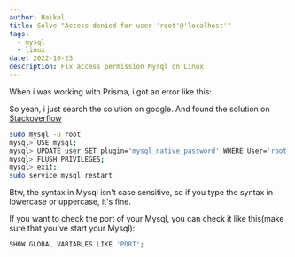 ```yaml
---
author: Haikel
title: Solve "Access denied for user 'root'@'localhost'"
tags:
  - mysql
  - linux
date: 2022-10-23
description: Fix access permission Mysql on Linux
---
```


When i was working with Prisma, i got an error like this:

<LightboxImage
  src="https://ik.imagekit.io/haikelz/blog/access-denied-mysql/access-denied-mysql.png?ik-sdk-version=javascript-1.4.3&updatedAt=1669161184004"
  alt="access denied mysql"
/>

So yeah, i just search the solution on google. And found the solution on [Stackoverflow](https://stackoverflow.com/questions/39281594/error-1698-28000-access-denied-for-user-rootlocalhost)

```sh
sudo mysql -u root
mysql> USE mysql;
mysql> UPDATE user SET plugin='mysql_native_password' WHERE User='root';
mysql> FLUSH PRIVILEGES;
mysql> exit;
sudo service mysql restart
```

<LightboxImage
  src="https://ik.imagekit.io/haikelz/blog/access-denied-mysql/access-denied-solution.png?ik-sdk-version=javascript-1.4.3&updatedAt=1669161184014"
  alt="solution"
/>

Btw, the syntax in Mysql isn't case sensitive, so if you type the syntax in lowercase or uppercase, it's fine.

If you want to check the port of your Mysql, you can check it like this(make sure that you've start your Mysql):

```sh
SHOW GLOBAL VARIABLES LIKE 'PORT';
```

<LightboxImage
  src="https://ik.imagekit.io/haikelz/blog/access-denied-mysql/Screenshot-2022-10-23-33-535x239.png?ik-sdk-version=javascript-1.4.3&updatedAt=1669157528338"
  alt="check mysql port"
/>
